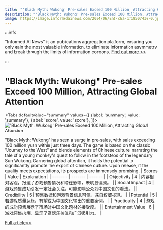```yaml
---
title: "'Black Myth: Wukong' Pre-sales Exceed 100 Million, Attracting Global Attention"
description: "'Black Myth: Wukong' Pre-sales Exceed 100 Million, Attracting Global Attention"
image: https://image.informedainews.com/2024/06/Ent-cEa-1718507436-0.jpg
---
```



:::info

"Informed AI News" is an publications aggregation platform, ensuring you only gain the most valuable information, to eliminate information asymmetry and break through the limits of information cocoons.  [Find out more >>](/)

:::

# "Black Myth: Wukong" Pre-sales Exceed 100 Million, Attracting Global Attention


<Tabs
	defaultValue="summary"
	values={[
	{label: 'summary', value: 'summary'},
	{label: 'score', value: 'score'},
]}>
<TabItem value="summary">
<img
  src="https://image.informedainews.com/2024/06/Ent-cEa-1718507436-0.jpg"
  alt="'Black Myth: Wukong' Pre-sales Exceed 100 Million, Attracting Global Attention"
/>



"Black Myth: Wukong" has seen a surge in pre-sales, with sales exceeding 100 million yuan within just three days. The game is based on the classic "Journey to the West" and blends elements of Chinese culture, narrating the tale of a young monkey's quest to follow in the footsteps of the legendary Sun Wukong. Garnering global attention, it holds the potential to significantly promote the export of Chinese culture. Upon release, if the quality meets expectations, its prospects are immensely promising.
</TabItem>
<TabItem value="score">
	| Scores     | Value   | Explanation |
	| -------- | ------- | ------- |
	| Objectivity  | 4    | 内容相对客观，报道了游戏预售情况和潜在影响，未明显偏颇。    |
	| Social Impact | 4     | 游戏预售成功引发一定社会关注，可能影响公众对中国文化的看法。    |
	| Credibility    | 5    | 预售数据和游戏背景信息可信，来自权威报道。    |
	| Potential    | 5    | 若游戏质量达标，有望成为中国文化输出的重要案例。    |
	| Practicality    | 4    | 游戏的成功预售展示了市场对中国文化题材的接受度。    |
	| Entertainment Value    | 6    | 游戏预售火爆，显示了高娱乐价值和广泛吸引力。    |
</TabItem>
</Tabs>

[Full article>>](https://www.cnbeta.com.tw/articles/game/1434853.htm)
